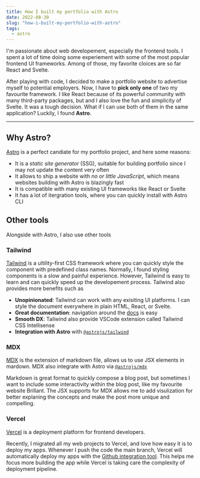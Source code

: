 ```yaml
---
title: How I built my portfolio with Astro
date: 2022-08-30
slug: "how-i-built-my-portfolio-with-astro"
tags:
  - astro
---
```


I'm passionate about web developement, especially the frontend tools.
I spent a lot of time doing some experiement with some of the most popular frontend UI frameworks. 
Among of those, my favorite cloices are so far React and Svelte.

After playing with code, I decided to make a portfolio website to advertise myself to potential employers. 
Now, I have to **pick only one** of two my favourite framework. 
I like React because of its powerful community with many third-party packages, 
but and I also love the fun and simplicity of Svelte. 
It was a tough decision. What if I can use both of them in the same application? Luckily, I found **Astro**.

---

## Why Astro?

[Astro](https://astro.build) is a perfect candiate for my portfolio project, 
and here some reasons:

- It is a *static site generator* (SSG), suitable for building portfolio 
since I may not update the content very often
- It allows to ship a website with *no or little JavaScript*,
which means websites building with Astro is blazingly fast
- It is compatible with many existing UI frameworks like React or Svelte
- It has a lot of itergration tools, where you can quickly install with Astro CLI

## Other tools

Alongside with Astro, I also use other tools 

### Tailwind

[Tailwind](https://tailwindcss.com) is a ultility-first CSS framework where you can quickly style
the component with predefined class names. 
Normally, I found styling components is a slow and painful experience. 
However, Tailwind is easy to learn and can quickly speed up the developement process.
Tailwind also provides more benefits such as

- **Unopinionated**: Tailwind can work with any exisiting UI platforms. I can style the document
everywhere in plain HTML, React, or Svelte.
- **Great documentation**: navigation around the [docs](https://tailwindcss.com/docs/) is easy
- **Smooth DX**: Tailwind also provide VSCode extension called Tailwind CSS Intellisense
- **Integration with Astro** with [`@astrojs/tailwind`](https://docs.astro.build/en/guides/integrations-guide/tailwind/)

### MDX

[MDX](https://mdxjs.com/) is the extension of markdown file, allows us to use JSX elements in mardown. 
MDX also integrate with Astro via [`@astrojs/mdx`](https://docs.astro.build/en/guides/integrations-guide/mdx/)

Markdown is great format to quickly compose a blog post, but sometimes I want to
include some interactivity within the blog post, like my favourite website Brillant.
The JSX supports for MDX allows me to add visulization for better explaning the concepts
and make the post more unique and compelling.

### Vercel

[Vercel](https://vercel.com/) is a deployment platform for frontend developers.

Recently, I migrated all my web projects to Vercel, and love how easy it is to deploy my apps.
Whenever I push the code the main branch, Vercel will automatically deploy my apps with the [Github integration tool](https://vercel.com/docs/concepts/git/vercel-for-github).
This helps me focus more building the app while Vercel is taking care the complexity of deployment pipeline.
